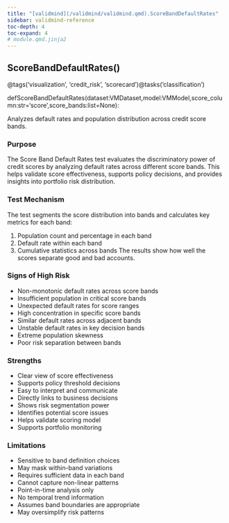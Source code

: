 ```yaml
---
title: "[validmind](/validmind/validmind.qmd).ScoreBandDefaultRates"
sidebar: validmind-reference
toc-depth: 4
toc-expand: 4
# module.qmd.jinja2
---
```


<!-- function.qmd.jinja2 -->

## ScoreBandDefaultRates[()]{.muted}

<!-- signatures.jinja2 -->

::: {.signature}

<span class="decorators"><span class="decorator">@<span class="n">tags(<span class="s">'visualization'</span>, <span class="s">'credit_risk'</span>, <span class="s">'scorecard'</span>)</span></span><span class="decorator">@<span class="n">tasks(<span class="s">'classification'</span>)</span></span></span>

<span class="kw">def</span><span class="name">ScoreBandDefaultRates</span>(<span class="params"><span class="n">dataset</span><span class="p">:</span><span class="n">VMDataset</span><span class="muted">,</span></span><span class="params"><span class="n">model</span><span class="p">:</span><span class="n">VMModel</span><span class="muted">,</span></span><span class="params"><span class="n">score_column</span><span class="p">:</span><span class="nb">str</span><span class="o">=</span><span class="s1">'score'</span><span class="muted">,</span></span><span class="params"><span class="n">score_bands</span><span class="p">:</span><span class="nb">list</span><span class="o">=</span><span class="kc">None</span></span>):

:::

<!-- docstring.jinja2 -->

Analyzes default rates and population distribution across credit score bands.

### Purpose

The Score Band Default Rates test evaluates the discriminatory power of credit scores by analyzing default rates across different score bands. This helps validate score effectiveness, supports policy decisions, and provides insights into portfolio risk distribution.

### Test Mechanism

The test segments the score distribution into bands and calculates key metrics for each band:

1. Population count and percentage in each band
1. Default rate within each band
1. Cumulative statistics across bands The results show how well the scores separate good and bad accounts.

### Signs of High Risk

- Non-monotonic default rates across score bands
- Insufficient population in critical score bands
- Unexpected default rates for score ranges
- High concentration in specific score bands
- Similar default rates across adjacent bands
- Unstable default rates in key decision bands
- Extreme population skewness
- Poor risk separation between bands

### Strengths

- Clear view of score effectiveness
- Supports policy threshold decisions
- Easy to interpret and communicate
- Directly links to business decisions
- Shows risk segmentation power
- Identifies potential score issues
- Helps validate scoring model
- Supports portfolio monitoring

### Limitations

- Sensitive to band definition choices
- May mask within-band variations
- Requires sufficient data in each band
- Cannot capture non-linear patterns
- Point-in-time analysis only
- No temporal trend information
- Assumes band boundaries are appropriate
- May oversimplify risk patterns
